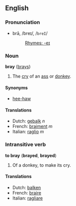 ==English==
===Pronunciation===
*brā, /breɪ/, /<tt>breI</tt>/
*:[[Rhymes:English:-eɪ|Rhymes: -eɪ]]

===Noun===
'''bray''' ([[brays]])

#The [[cry]] of an [[ass]] or [[donkey]].

====Synonyms====
*[[hee-haw]]

====Translations====
*Dutch: [[gebalk]] ''n''
*French: [[braiment]] ''m''
*Italian: [[raglio]] ''m''

===Intransitive verb===
'''to bray''' ('''brayed''', '''brayed''')

#Of a donkey, to make its cry.

====Translations====
*Dutch: [[balken]]
*French: [[braire]]
*Italian: [[ragliare]]